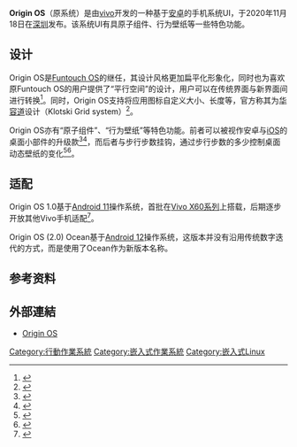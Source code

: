 {{noteTA
|G1=IT
|1=zh-cn:移动操作系统; zh-tw:行動作業系統; zh-hk:流動作業系統;
|2=zh-cn:操作系统; zh-tw:作業系統; zh-hk:作業系统;
|3=zh-cn:移动设备; zh-tw:行動裝置; zh-hk:手提裝置;
|4=zh-hans:程序; zh-tw:程式; zh-hk:程式;
|5=zh-hans:软件; zh-cn:软件; zh-tw:軟體; zh-hk:軟件;
|6=zh-cn:界面; zh-tw:介面; zh-hk:介面;
}}
{{Infobox OS
| name = Origin OS
| logo = File:Origin OS Logo.png
| screenshot = 
| caption = 
| developer = [[Vivo|Vivo]]
| family = [[Android|Android]]
| working_state = 正在開發
| source_model = 部分開源
| released = 1.0
| latest_release_version = Ocean（[[Android_12|Android 12]]）
| latest_release_date = {{start date and age|2021|12|30}}
| frequently_updated = 
| marketing_target = 
| language = 
| prog_language = [[C|C]]、[[C++|C++]]、[[Java|Java]]
| updatemodel = 
| package_manager = Vivo应用商店
| supported_platforms = [[ARM|ARM]]
| kernel_type = [[Linux|Linux]]內核
| userland = 
| ui = 圖形用戶界面（多點觸控）
| license = [[GNU通用公共許可證|GNU通用公共許可證]]V3、[[Apache許可證|Apache許可證]]2.0、專有
| preceded_by = [[Funtouch_OS|Funtouch OS]]
| succeeded_by = 
| website = {{URL|https://www.vivo.com.cn/originos}}
}}
'''Origin OS'''（原系统）是由[[vivo|vivo]]开发的一种基于[[android|安卓]]的手机系统UI，于2020年11月18日在[[深圳|深圳]]发布。该系统UI有具原子组件、行为壁纸等一些特色功能。

== 设计 ==
Origin OS是[[Funtouch_OS|Funtouch OS]]的继任，其设计风格更加扁平化形象化，同时也为喜欢原Funtouch OS的用户提供了“平行空间”的设计，用户可以在传统界面与新界面间进行转换<ref>{{Cite web |title=OriginOS - vivo智能手机官方网站 |url=https://www.vivo.com.cn/originos |accessdate=2021-02-10 |work=www.vivo.com.cn |archive-date=2020-11-28 |archive-url=https://web.archive.org/web/20201128201823/https://www.vivo.com.cn/originos |dead-url=no }}</ref>。同时，Origin OS支持将应用图标自定义大小、长度等，官方称其为[[华容道_(游戏)|华容道]]设计（Klotski Grid system）<ref>{{Cite web |title=Vivo unveils Origin OS - Will it be less polarizing than the previous one? |url=https://www.techradar.com/news/vivo-unveils-origin-os-will-it-be-less-polarizing-than-the-previous-one |accessdate=2021-02-10 |last=November 2020 |first=Balakumar K. 19 |work=TechRadar |language=en |archive-date=2021-01-26 |archive-url=https://web.archive.org/web/20210126030829/https://www.techradar.com/news/vivo-unveils-origin-os-will-it-be-less-polarizing-than-the-previous-one |dead-url=no }}</ref>。

Origin OS亦有“原子组件”、“行为壁纸”等特色功能。前者可以被视作安卓与[[iOS|iOS]]的桌面小部件的升级款<ref>{{Cite web |title=vivo发布新系统Origin OS 交互具有创意 桌面可随意添加组件 |url=https://www.zbdtv.com/bdkb/content/show/id/518.html |accessdate=2021-02-10 |work=www.zbdtv.com}}</ref><ref>{{Cite web |title=Origin OS，可能是蓝厂打的最漂亮的一场翻身仗_湃客_澎湃新闻-The Paper |url=https://www.thepaper.cn/newsDetail_forward_10189812 |accessdate=2021-02-10 |work=www.thepaper.cn}}</ref>，而后者与步行步数挂钩，通过步行步数的多少控制桌面动态壁纸的变化<ref>{{Cite web |title=Vivo's Origin OS Launched: Top 5 Features of the New Skin Based on Android 11 Operating System |url=https://www.mysmartprice.com/gear/vivo-origin-os-features-android-11/ |accessdate=2021-02-10 |date=2020-11-20 |last=Arpit |work=MySmartPrice |language=en-US |archive-date=2020-11-20 |archive-url=https://web.archive.org/web/20201120080925/https://www.mysmartprice.com/gear/vivo-origin-os-features-android-11/ |dead-url=no }}</ref><ref>{{Cite web |title=Vivo Origin OS Review - List of Devices To Get Update |url=https://www.thephonetalks.com/vivo-origin-os-review/ |accessdate=2021-02-10 |language=en-US |archive-date=2020-11-28 |archive-url=https://web.archive.org/web/20201128224723/https://www.thephonetalks.com/vivo-origin-os-review/ |dead-url=no }}</ref>。

== 适配 ==
Origin OS 1.0基于[[Android_11|Android 11]]操作系统，首批在[[Vivo_X60系列|Vivo X60系列]]上搭载，后期逐步开放其他Vivo手机适配<ref>{{Cite web |title=[Cont. Updated] Vivo OriginOS: What we know so far about this Funtouch OS upgrade |url=https://piunikaweb.com/2021/01/24/vivo-origin-os-what-we-know-about-this-funtouch-os-upgrade-so-far/ |accessdate=2021-02-10 |date=2021-01-24 |work=PiunikaWeb}}</ref>。

Origin OS (2.0) Ocean基于[[Android_12|Android 12]]操作系统，这版本并没有沿用传统数字迭代的方式，而是使用了Ocean作为新版本名称。

== 参考资料 ==
{{reflist}}

== 外部連結 ==
* {{zh-cn}}[https://www.vivo.com.cn/originos Origin OS ] {{Wayback|url=https://www.vivo.com.cn/originos |date=20201128201823 }}

{{Android}}
[[Category:行動作業系統|Category:行動作業系統]]
[[Category:嵌入式作業系統|Category:嵌入式作業系統]]
[[Category:嵌入式Linux|Category:嵌入式Linux]]